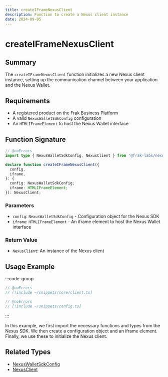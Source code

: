 ```yaml
---
title: createIFrameNexusClient
description: Function to create a Nexus client instance
date: 2024-09-05
---
```


# createIFrameNexusClient

## Summary
The `createIFrameNexusClient` function initializes a new Nexus client instance, setting up the communication channel between your application and the Nexus Wallet.

## Requirements
- A registered product on the Frak Business Platform
- A valid `NexusWalletSdkConfig` configuration
- An `HTMLIFrameElement` to host the Nexus Wallet interface

## Function Signature

```ts twoslash
// @noErrors
import type { NexusWalletSdkConfig, NexusClient } from '@frak-labs/nexus-sdk/core';

declare function createIFrameNexusClient({
  config,
  iframe,
}: {
  config: NexusWalletSdkConfig;
  iframe: HTMLIFrameElement;
}): NexusClient;
```

### Parameters
- `config`: `NexusWalletSdkConfig` - Configuration object for the Nexus SDK
- `iframe`: `HTMLIFrameElement` - An iframe element to host the Nexus Wallet interface

### Return Value
- `NexusClient`: An instance of the Nexus client

## Usage Example

:::code-group
```ts twoslash [client.ts]
// @noErrors
// [!include ~/snippets/core/client.ts]
```
```ts twoslash [config.ts]
// @noErrors
// [!include ~/snippets/config.ts]
```
:::

In this example, we first import the necessary functions and types from the Nexus SDK. We then create a configuration object and an iframe element. Finally, we use these to initialize the Nexus client.

## Related Types
- [NexusWalletSdkConfig](/nexus-sdk/api/types/NexusWalletSdkConfig)
- [NexusClient](/nexus-sdk/api/types/NexusClient)
